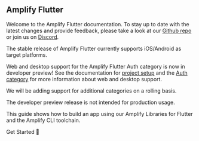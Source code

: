 ## Amplify Flutter

Welcome to the Amplify Flutter documentation. To stay up to date with the latest changes and provide feedback, please take a look at our [Github repo](https://github.com/aws-amplify/amplify-flutter) or join us on [Discord](https://discord.gg/jWVbPfC).

The stable release of Amplify Flutter currently supports iOS/Android as target platforms.

<Callout warning>

Web and desktop support for the Amplify Flutter Auth category is now in developer preview!  See the documentation for [project setup](/lib/project-setup/create-application) and the [Auth category](/lib/auth/getting-started) for more information about web and desktop support.

We will be adding support for additional categories on a rolling basis.

The developer preview release is not intended for production usage.

</Callout>

This guide shows how to build an app using our Amplify Libraries for Flutter and the Amplify CLI toolchain.

<InternalLinkButton href="/lib/project-setup/prereq">
  <span slot="text">Get Started 🚀</span>
</InternalLinkButton>
